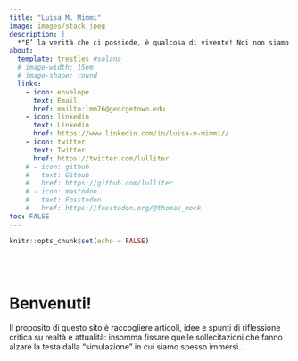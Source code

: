 ```yaml
---
title: "Luisa M. Mimmi"
image: images/stack.jpeg
description: |
  *"E’ la verità che ci possiede, è qualcosa di vivente! Noi non siamo suoi possessori, bensì siamo afferrati da lei. Solo se ci lasciamo guidare e muovere da lei, rimaniamo in lei, solo se siamo, con lei e in lei, pellegrini della verità, allora è in noi e per noi."* (Benedetto XVI)
about:
  template: trestles #solana
  # image-width: 15em
  # image-shape: round
  links:
    - icon: envelope
      text: Email
      href: mailto:lmm76@georgetown.edu
    - icon: linkedin
      text: Linkedin
      href: https://www.linkedin.com/in/luisa-m-mimmi//
    - icon: twitter
      text: Twitter
      href: https://twitter.com/lulliter
    # - icon: github
    #   text: Github
    #   href: https://github.com/lulliter
    # - icon: mastodon
    #   text: Fosstodon
    #   href: https://fosstodon.org/@thomas_mock
toc: FALSE
---
```


```r
knitr::opts_chunk$set(echo = FALSE)
```


<br>
<br>

# Benvenuti!  

Il proposito di questo sito è raccogliere articoli, idee e spunti di riflessione critica su realtà e attualità: insomma fissare quelle sollecitazioni che fanno alzare la testa dalla "simulazione" in cui siamo spesso immersi...  

 
<!-- ## Analista di Politiche Pubbliche e Data Scientist {#it} -->

<!-- La mia esperienza (e passione) è all'incrocio tra Economia, Politiche Pubbliche e *Data Science*. In 20 anni di esperienza, ho acquisito una vasta esperienza nella raccolta-analisi-presentazione di dati acquisita lavorando in ambiti molto diversi ---dalla consulenza privata, alle banche multilaterali di sviluppo, alle ONG. Utilizzo prevalentemente `r fontawesome::fa("r-project", fill = "#5F85A7")`, ma ho familiarità con altri linguaggi di programmazione/analisi di dati (`SQL`, `SAS`, `Stata`). -->

<!-- ------------------------------------------------------------------------ -->

<!-- ## Independent Policy Analyst and consulting Data Scientist {#en} -->

<!-- My expertise (and passion) is at the intersection of Economics, Public Policy and Data Science. Through almost 20 years of experience, I acquired an extensive hands-on experience in data collection-analysis-presentation acquired working in very different settings ---from private consulting to multilateral development banks, to NGOs. These days, my favorite software for statistics is `r fontawesome::fa("r-project", fill = "#5F85A7")`, but I'm familiar with other relevant programming languages (`SQL`,`SAS`, `Stata`). -->

